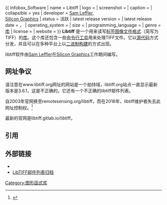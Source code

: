 {{ Infobox_Software
| name                   = Libtiff
| logo                   = 
| screenshot             = 
| caption                = 
| collapsible            = yes
| developer              = [[Sam_Leffler|Sam Leffler]],<br />[[Silicon_Graphics|Silicon Graphics]]
| status                 = 活跃
| latest release version = {{wikidata|property|reference|edit|P348}}
| latest release date    = {{wikidata|qualifier|P348|P577}}，{{Time ago|{{wikidata|qualifier|raw|P348|P577}}}}
| operating_system       = 
| size                   = 
| programming_language   = 
| genre                  = [[库|库]]
| license                = 
| website                = {{Official URL}}
}}
'''Libtiff''' 是一个用来读写[[标签图像文件格式|标签图像文件格式]]（简写为TIFF）的[[库|库]]。这个库还包含一些[[命令行工具|命令行工具]]用来处理TIFF文件。它以[[源代码|源代码]]方式分发，并且可以在多种平台上以[[二进制构建|二进制构建]]的方式出现。

libtiff软件由[[Sam_Leffler|Sam Leffler]]在[[Silicon_Graphics|Silicon Graphics]]工作期间编写。

== 网址争议 ==
请注意在www.libtiff.org网址的网站是一个劫持域，libtiff.org站点一直显示最新版本是3.6.1，这是不正确的。它还有一个不正确的libtiff邮件列表。

自2003年官网换至remotesensing.org/libtiff，而在2016年，libtiff维护者失去此网址控制权。<ref>{{cite web
  |url=https://madfileformatscience.garymcgath.com/2016/09/08/libtiff-offline/
  |title=Libtiff goes offline
  |last=McGath |first=Gary
  |date=8 September 2016
  |website=Mad File Format Science
  |archive-url=https://web.archive.org/web/20190413210544/https://madfileformatscience.garymcgath.com/2016/09/08/libtiff-offline/
  |archive-date=13 April 2019
  |access-date=13 April 2019
  |quote=It was located at remotesensing.org, a domain whose owner apparently was willing to host it without having any close connection to the project. The domain fell into someone else’s hands, and the content changed completely, breaking all links to Libtiff material.}}</ref>

最新的官网是libtiff.gitlab.io/libtiff。

== 引用 ==
{{Reflist}}

== 外部链接 ==
*{{Official website}}
* [http://www.awaresystems.be/imaging/tiff/tml.html LibTIFF邮件列表归档] {{Wayback|url=http://www.awaresystems.be/imaging/tiff/tml.html |date=20200913144944 }}

[[Category:图形函式库|Category:图形函式库]]